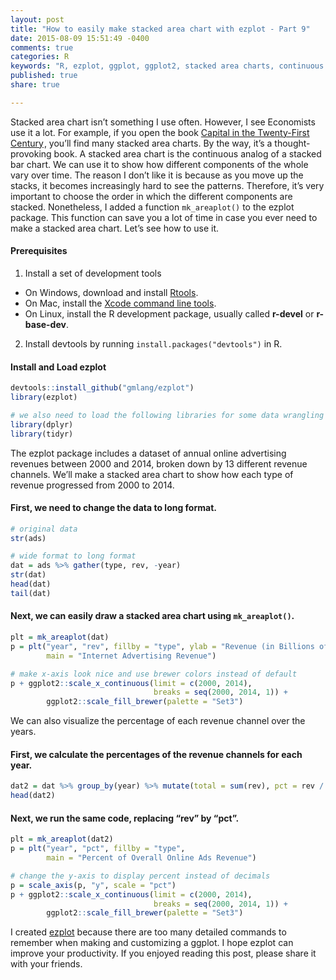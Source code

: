 ```yaml
---
layout: post
title: "How to easily make stacked area chart with ezplot - Part 9"
date: 2015-08-09 15:51:49 -0400
comments: true
categories: R
keywords: "R, ezplot, ggplot, ggplot2, stacked area charts, continuous x-axis"
published: true
share: true

---
```


Stacked area chart isn't something I use often. However, I see Economists use it a lot. For example, if you open the book <a href="http://www.amazon.com/gp/product/067443000X/ref=as_li_tl?ie=UTF8&camp=1789&creative=9325&creativeASIN=067443000X&linkCode=as2&tag=cabaceo-20&linkId=VFX64EPFR3YKA7OG">Capital in the Twenty-First Century</a><img src="http://ir-na.amazon-adsystem.com/e/ir?t=cabaceo-20&l=as2&o=1&a=067443000X" width="1" height="1" border="0" alt="" style="border:none !important; margin:0px !important;" />, you'll find many stacked area charts. By the way, it's a thought-provoking book. A stacked area chart is the continuous analog of a stacked bar chart. We can use it to show how different components of the whole vary over time. The reason I don't like it is because as you move up the stacks, it becomes increasingly hard to see the patterns. Therefore, it's very important
to choose the order in which the different components are stacked. Nonetheless, I added a function `mk_areaplot()` to the ezplot package. This function can save you a lot of time in case you ever need to make a stacked area chart. Let's see how to use it.

#### Prerequisites
1. Install a set of development tools
* On Windows, download and install [Rtools](http://cran.r-project.org/bin/windows/Rtools/). 
* On Mac, install the [Xcode command line tools](https://developer.apple.com/downloads). 
* On Linux, install the R development package, usually called **r-devel** or **r-base-dev**.
2. Install devtools by running `install.packages("devtools")` in R.

#### Install and Load ezplot
```r
devtools::install_github("gmlang/ezplot")
library(ezplot)

# we also need to load the following libraries for some data wrangling
library(dplyr)
library(tidyr)
```

The ezplot package includes a dataset of annual online advertising revenues between 2000 and 2014, broken down by 13 different revenue channels. We'll make a stacked area chart to show how each type of revenue progressed from 2000 to 2014.

#### First, we need to change the data to long format.
```r
# original data
str(ads)

# wide format to long format
dat = ads %>% gather(type, rev, -year)
str(dat)
head(dat)
tail(dat)
```

#### Next, we can easily draw a stacked area chart using `mk_areaplot()`.
```r
plt = mk_areaplot(dat)
p = plt("year", "rev", fillby = "type", ylab = "Revenue (in Billions of USD)",
        main = "Internet Advertising Revenue")

# make x-axis look nice and use brewer colors instead of default
p + ggplot2::scale_x_continuous(limit = c(2000, 2014),
                                breaks = seq(2000, 2014, 1)) +
        ggplot2::scale_fill_brewer(palette = "Set3")
```

We can also visualize the percentage of each revenue channel over the years.

#### First, we calculate the percentages of the revenue channels for each year.
```r
dat2 = dat %>% group_by(year) %>% mutate(total = sum(rev), pct = rev / total)
head(dat2)
```

#### Next, we run the same code, replacing "rev" by "pct".
```r
plt = mk_areaplot(dat2)
p = plt("year", "pct", fillby = "type", 
        main = "Percent of Overall Online Ads Revenue")

# change the y-axis to display percent instead of decimals
p = scale_axis(p, "y", scale = "pct")
p + ggplot2::scale_x_continuous(limit = c(2000, 2014), 
                                breaks = seq(2000, 2014, 1)) +
        ggplot2::scale_fill_brewer(palette = "Set3")
```

I created [ezplot](https://github.com/gmlang/ezplot) because there are too many detailed commands to remember when making and customizing a ggplot. I hope ezplot can improve your productivity. If you enjoyed reading this post, please share it with your friends. 